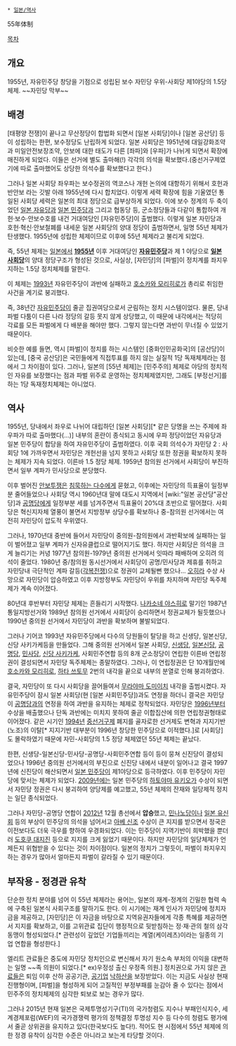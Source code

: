  * [[일본/역사]]

55年体制 

[[목차]]
== 개요 ==
1955년, 자유민주당 창당을 기점으로 성립된 보수 자민당 우위-사회당 제1야당의 1.5당 체제.
~~자민당 막부~~
== 배경 ==
[태평양 전쟁]이 끝나고 무산정당이 합법화 되면서 [일본 사회당]이나 [일본 공산당] 등이 성립하는 한편, 보수정당도 난립하게 되었다. 일본 사회당은 1951년에 대일강화조약과 미일안전보장조약, 안보에 대한 태도가 다른 [좌파]와 [우파]가 나뉘게 되면서 확장에 매진하게 되었다. 이들은 선거에 별도 출마해(!) 각각의 의석을 확보했다.(중선거구제였기에 따로 출마했어도 상당한 의석수를 확보했다고 한다.)

그러나 일본 사회당 좌우파는 보수정권의 역코스나 개헌 논의에 대항하기 위해서 호헌과 반안보 라는 깃발 아래 1955년에 다시 합치었다. 이렇게 세력 확장에 힘을 기울였던 통일된 사회당 세력은 일본의 최대 정당으로 급부상하게 되었다. 이에 보수 정계의 두 축이었던 [[일본 자유당]]과 [[일본 민주당]]과 그리고 협동당 등, 군소정당들과 다같이 통합하여 개헌·보수·안보수호를 내건 거대여당인 [자유민주당]이 출범했다. 이렇게 일본 자민당과 호헌·혁신·안보철폐를 내세운 일본 사회당의 양대 정당이 출범하면서, 일명 55년 체제가 탄생했다. 1955년에 성립한 체제이므로 이후에 55년 체제라고 불리게 되었다.

즉, 55년 체제는 [[일본]]에서 '''[[1955년]]''' 이후 거대여당인 '''[[자유민주당(일본)|자유민주당]]'''과 제 1 야당으로  '''[[일본 사회당]]'''의 양대 정당구조가 형성된 것으로, 사실상, [자민당]의 [파벌]이 정치계를 좌지우지하는 1.5당 정치체제를 말한다. 

이 체제는 [[1993년]] 자유민주당이 과반에 실패하고 [[호소카와 모리히로]]가 총리로 취임한 사건을 계기로 붕괴했다.

즉, 38년간 [[자유민주당(일본)|자유민주당]]이 줄곧 집권여당으로서 군림하는 정치 시스템이었다. 물론, 당내 파벌 다툼이 다른 나라 정당의 갈등 못지 않게 상당했고, 이 때문에 내각에서는 적당히 각료를 모든 파벌에게 다 배분을 해야만 했다. 그렇지 않는다면 과반이 무너질 수 있었기 때문이다. 

비슷한 예를 들면, 역시 [파벌]이 정치를 하는 시스템인 [중화인민공화국]의 [공산당]이 있는데, [중국 공산당]은 국민들에게 직접투표를 하지 않는 실질적 1당 독재체제라는 점에서 그 차이점이 있다. 그러나, 일본의 [55년 체제]는 [민주주의] 체제로 야당의 정치적인 자유를 보장했다는 점과 파벌 위주로 운영하는 정치체제였지만, 그래도 [부정선거]를 하는 1당 독재정치체제는 아니었다. 

== 역사 ==
1955년, 당내에서 좌우로 나뉘어 대립하던 [일본 사회당][* 같은 당명을 쓰는 주제에 좌우파가 따로 출마했다(...)] 내부의 혼란이 종식되고 동시에 우파 정당이었던 자유당과 일본 민주당이 합당을 하여 자유민주당이 출범하였다. 이후 국회 의석수가 자민당 2 : 사회당 1에 가까우면서 자민당은 개헌선을 넘지 못하고 사회당 또한 정권을 확보하지 못하는 체제가 지속 되었다. 이른바 1.5 정당 체제. 1959년 참의원 선거에서 사회당이 부진하면서 일부 계파가 민사당으로 분당했다.

이후 벌어진 [[안보투쟁]]은 [[침묵하는 다수]]에게 묻혔고, 이후에는 자민당의 득표율이 일정부분 줄어들었으나 사회당 역시 1960년대 말에 대도시 지역에서 [wiki:"일본 공산당"공산당]과 [[공명당]]에게 일정부분 세를 넘겨주면서 득표율이 20%대 초반으로 떨어졌다. 사회당은 혁신지자체 열풍이 불면서 지방정부 상당수를 확보하나 중-참의원 선거에서는 여전히 자민당이 압도적 우위였다. 

그러나, 1970년대 중반에 들어서 자민당이 중의원-참의원에서 과반확보에 실패하는 일이 벌어졌고 일부 계파가 신자유클럽으로 떨어지기도 했다. 하지만 사회당은 의석을 크게 늘리기는 커녕 1977년 참의원-1979년 중의원 선거에서 잇따라 패배하며 오히려 의석이 줄었다. 1980년 중/참의원 동시선거에서 사회당이 공명/민사당과 제휴를 취하고 자민당내 극단적인 계파 갈등([[각복전쟁]])으로 정권이 교체될뻔 했으나... [[오히라]] 수상 사망으로 자민당이 압승하였고 이후 지방정부도 자민당이 우위를 차지하며 자민당 독주체제가 계속 이어졌다.

80년대 후반부터 자민당 체제는 흔들리기 시작했다. [[나카소네 야스히로]] 말기인 1987년 통일지방선거와 1989년 참의원 선거에서 사회당이 승리하면서 정권교체가 될듯했으나 1990년 중의원 선거에서 자민당이 과반을 확보하며 불발되었다.

그러나 기어코 1993년 자유민주당에서 다수의 당원들이 탈당을 하고 신생당, 일본신당, 신당 사키가케등을 만들었다. 그해 중의원 선거에서 일본 사회당, [[신생당]], [[일본신당]], [[공명당]], [[민사당]], [[신당 사키가케]], 사회민주연합 등의 8개 군소정당이 연립한 이른바 연립정권이 결성되면서 자민당 독주체제는 종말하였다. 그러나, 이 연립정권은 단 10개월만에 [[호소카와 모리히로]], [[하타 쓰토무]] 2번의 내각을 끝으로 내부의 분열로 인해 붕괴하였다.

결국, 자민당이 또 다시 사회당을 끌어들여서 [[무라야마 도미이치]] 내각을 출범시켰다. 자유민주당이 잠시 일본 사회당(현 [일본 사회민주당])과도 연정을 하더니 결국은 자민당이 [[공명당]]과의 연정을 하여 과반을 유지하는 체제로 정착되었다. 자민당은 [[1996년]]부터 수상을 배출했으나 단독 과반에는 미치지 못하여 줄곧 이합집산에 의한 연립정권형태로 이어졌다. 같은 시기인 [[1994년]] [[중선거구제]] 폐지를 골자로한 선거제도 변혁과 지지기반(노조)의 이탈[* 지지기반 대부분이 1996년 창당한 민주당으로 이적했다.]로 [사회당]도 몰락하였기 때문에 자민-사회당의 1.5 정당 체제였던 55년 체제는 끝났다.

한편, 신생당-일본신당-민사당-공명당-사회민주연합 등이 등이 뭉쳐 신진당이 결성되었으나 1996년 중의원 선거에서의 부진으로 신진당 내에서 내분이 일어나고 결국 1997년에 신진당이 해산되면서 [[일본 민주당]]이 제1야당으로 등극하였다. 이후 민주당이 자민당에 맞서는 체제가 되었다. [[2009년]]에는 일본 민주당의 [[하토야마 유키오]]가 수상이 되면서 자민당 정권은 다시 붕괴하여 양당제를 예고했고, 55년 체제의 잔재와 일당제적 정치는 일단 종식되었다. 

그러나 자민당-공명당 연합이 [[2012년]] 12월 총선에서 '''압승'''했고, [[민나노당]]이나 [[일본 유신회]] 등의 부상이 민주당의 의석을 넘어서고 [[아베 신조]] 수상이 큰 지지를 받으면서 정국은 이전보다도 더욱 극우를 향하여 우경화되었다. 이는 민주당이 지역기반이 희박했을 뿐더러 [[도호쿠 대지진]] 등으로 지지를 크게 잃었기 때문이다. 하지만 자민당의 일당체제가 언제든지 위협받을 수 있다는 것이 차이점이다. 일본의 정치가 그렇듯이, 파벌이 좌지우지 하는 경우가 많아서 얼마든지 파벌이 갈라질 수 있기 때문이다. 

== 부작용 - 정경관 유착 ==
단순한 정치 분야를 넘어 이 55년 체제라는 용어는, 일본의 재계-정계의 긴밀한 협력 속에 구축된 일본식 사회구조를 말하기도 한다. 이 시기에는 재계 인사가 자민당에 정치자금을 제공하고, [자민당]은 이 자금을 바탕으로 지역유권자들에게 각종 특혜를 제공하면서 지지를 확보하고, 이를 고위관료 집단이 행정적으로 뒷받침하는 정·재·관의 철의 삼각동맹이 형성되었다.[* 관련성이 깊었던 기업들끼리는 계열(케이레츠)이라는 일종의 기업 연합을 형성한다.]

엘리트 관료들은 중도에 자민당 정치인으로 변신해서 자기 원소속 부처의 이익을 대변하는 일명 ~~족 의원이 되었다.[* ex)우정성 출신 우정족 의원.] 정치권으로 가지 않은 [[관료]]들은 퇴임 이후 산하 공공기관, [[공기업]] [[낙하산]]을 보장받았다. 이는 지금도 사실상 현재 진행형이며, [파벌]을 형성하게 되어 고질적인 부정부패를 눈감아 줄 수 있다는 점에서 민주주의 정치체제의 심각한 퇴보로 보는 경우가 많다. 

그러나 2015년 현재 일본은 국제투명성기구(TI)의 국가청렴도 지수나 부패인식지수, 세계경제포럼(WEF)의 국가경쟁력 평가의 정책결정 투명성 지수 등 다수의 청렴도 평가에서 줄곧 상위권을 유지하고 있다(한국보다도 높다!). 적어도 현 시점에서 55년 체제에 의한 정경 유착이 심각한 수준은 아니라고 보는게 타당할 것이다.
